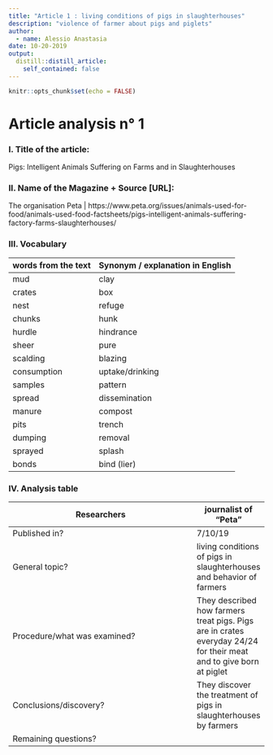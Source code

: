```yaml
---
title: "Article 1 : living conditions of pigs in slaughterhouses"
description: "violence of farmer about pigs and piglets"
author:
  - name: Alessio Anastasia
date: 10-20-2019
output:
  distill::distill_article:
    self_contained: false
---
```


```r
knitr::opts_chunk$set(echo = FALSE)
```

# Article analysis n° 1 

### I. Title of the article: 

Pigs: Intelligent Animals Suffering on Farms and in Slaughterhouses  

### II. Name of the Magazine + Source [URL]:
The organisation Peta   |   https://www.peta.org/issues/animals-used-for-food/animals-used-food-factsheets/pigs-intelligent-animals-suffering-factory-farms-slaughterhouses/

### III. Vocabulary

| words from the text | Synonym / explanation in   English |
| ------------------- | ---------------------------------- |
| mud                 | clay                               |
| crates              | box                                |
| nest                | refuge                             |
| chunks              | hunk                               |
| hurdle              | hindrance                          |
| sheer               | pure                               |
| scalding            | blazing                            |
| consumption         | uptake/drinking                    |
| samples             | pattern                            |
| spread              | dissemination                      |
| manure              | compost                            |
| pits                | trench                             |
| dumping             | removal                            |
| sprayed             | splash                             |
| bonds               | bind (lier)                        |

### IV. Analysis table

| Researchers                    |   journalist of "Peta"   |
|--------------------------------|------|
| Published in?                  |   7/10/19  |
| General topic?                 |   living conditions of pigs in slaughterhouses and behavior of farmers   |
| Procedure/what   was examined? |   They described how farmers treat pigs. Pigs are in crates everyday 24/24 for their meat and to give born at piglet|
| Conclusions/discovery?         |   They discover the treatment of pigs in slaughterhouses by farmers   |
| Remaining questions?           |     |
